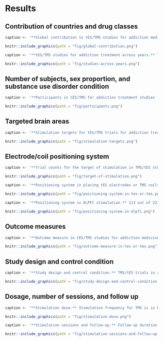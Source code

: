 # Results {-}

## Contribution of countries and drug classes {-} 

```r
caption <- '**Global contribution to tES/TMS studies for addiction medicine.** The number of tES/TMS studies in each country, broken down by the type of addictive substance color coded for the type of intervention; tES in red and TMS in blue. Some of the studies included more than one type of addictive substance in their inclusion criteria. Note that only papers whose full text was in English were included, potentially leading to a relative over-representation of the majority of English-speaking countries. Abbreviation: tES: transcranial electrical stimulation, TMS: transcranial magnetic stimulation.'
```

```r
knitr::include_graphics(path = "fig/global-contribution.png")
```

```r
caption <- '**tES/TMS studies for addiction treatment across years.** The number of tES/TMS studies each year from 2003 till the end of 2022, broken down by the type of addictive substance color-coded by the type of intervention, tES in red and TMS in blue. Some of the studies included more than one type of addictive substance in their inclusion criteria. Abbreviation: tES: transcranial electrical stimulation, TMS: transcranial magnetic stimulation.'
```

```r
knitr::include_graphics(path = "fig/studies-across-years.png")
```

## Number of subjects, sex proportion, and substance use disorder condition {-}


```r
caption <- '**Participants in tES/TMS for addiction treatment studies (Total number of subjects in the active stimulation arm = 5519).** The Sankey diagram represents the number of participants in FDCR studies divided by gender, the current status of their addiction, type of substances, and interventions. The width of the boxes in each column represents the relative prevalence of each category in the column, while the width of the ribbons connecting the categories across columns represents the proportion of participants shared between each of the two categories. Abbreviation: others are studies that included participants with different types of substance use disorders, tES: transcranial electrical stimulation, TMS: transcranial magnetic stimulation.'
```

```r
knitr::include_graphics(path = "fig/participants.png")
```

## Targeted brain areas  {-}

```r
caption <- '**Stimulation targets for tES/TMS trials for addiction treatment.** Stimulation targets based on the type of stimulation are represented over the cortex; Excitatory: HF TMS and anodal tDCS, tACS, Inhibitory: LF TMS, and cathodal tDCS. The depicted number of cortical locations exceeds 198 (the total number of studies in this systematic review) due to the utilization of multiple stimulation protocols in some studies. Notably, in one tDCS study, an HD electrode with anode and cathode placement on the left DLPFC was employed. Bilateral and deep TMS investigations, as well as one temporoparietal stimulation study, for each trial two targets were considered each over a single hemisphere. The term "Frontopolar" collectively refers to the medial prefrontal cortex (mPFC), ventromedial prefrontal cortex (vmPFC), and sMFC regions across the studies. Abbreviations: tES: transcranial electrical stimulation, tDCS: transcranial direct current stimulation, tACS: transcranial alternating stimulation, TMS: transcranial magnetic stimulation, HF TMS: high-frequency TMS (> 5 Hz), LF TMS: low-frequency TMS (< 1 Hz), SFG: superior frontal gyrus, DLPFC: dorsolateral prefrontal cortex, IFG: inferior frontal gyrus, OFC: orbitofrontal cortex, ACC: anterior cingulate cortex, PCC: posterior cingulate cortex, M1: motor cortex.'
```

```r
knitr::include_graphics(path = "fig/stimulation-targets.png")
```

## Electrode/coil positioning system {-}


```r
caption <- '**Trial counts for the target of stimulation in TMS/tES studies.** Stimulation targets based on the type of stimulation are represented over the cortex; TMS, and tES. The depicted number of cortical locations exceeds 198 (the total number of studies in this systematic review) due to the utilization of multiple stimulation protocols in some studies (for more details see Figure 4). 221 out of 278 trials (79.5%) in 198 published studies targeted left/right DLPFC. Abbreviation: DLPFC: dorsolateral prefrontal cortex, FP: Frontopolar, IFG: inferior frontal gyrus, TP: temporoparietal, ACC: anterior cingulate cortex, OFC: orbitofrontal cortex, M1: motor cortex, SFG: superior frontal gyrus.'
```

```r
knitr::include_graphics(path = "fig/target-of-stimulation.png")
```


```r
caption <- '**Positioning system in placing tES electrodes or TMS coils over the scalp in tES/TMS for addiction medicine.** The Sankey diagram represents the number of tES/TMS studies (n = 198) divided by type of stimulation, type of coil/electrode, and electrode/coil positioning system. Numbers reported in parentheses inside the boxes are the number of studies. Other in stimulation type stands for studies that used a combination of two different stimulation types (e.g., cTBS and iTBS).'
```

```r
knitr::include_graphics(path = "fig/positioning-system-in-tes-or-tms.png")
```

```r
caption <- '**Positioning system in DLPFC stimulation.** 113 out of 223 trials (51.1%) used EEG standard system (F3/F4 location) as the most commonly used method for targeting DLPFC. Other methods are also used for DLPFC stimulation. Abbreviation: tES: transcranial electrical stimulation, TMS: transcranial magnetic stimulation, dTMS: deep TMS, DLPFC: the dorsolateral prefrontal cortex, FP: frontopolar, IFG: inferior frontal gyrus, TP: temporoparietal, ACC: anterior cingulate cortex, M1: motor cortex, PCC: posterior cingulate cortex, SFG, superior frontal gyrus.'
```

```r
knitr::include_graphics(path = "fig/positioning-system-in-dlpfc.png")
```

## Outcome measures {-}

```r
caption <- '**Outcome measure in tES/TMS studies for addiction medicine.** Different types of outcome measures in tES/TMS studies which, by virtue of their study design, could theoretically support the effectiveness of tES/TMS studies, broken down by substance or intervention of interest and color-coded by the type of intervention; tES in red and TMS in blue. Note that all cells do not sum to 198 since some studies considered more than one outcome measure. Bars show the number of significant (dark lines)/non-significant (light lines) findings based on the results reported in the abstracts. Vertical lines indicate the sig/non-sig results based on the type of stimulation or substance use disorder. Horizontal lines indicate the sig/non-sig results based on the reported outcome measures in the abstract.'
```

```r
knitr::include_graphics(path = "fig/outcome-measure-in-tes-or-tms.png")
```

## Study design and control condition {-}

```r
caption <- '**Study design and control condition.** TMS/tES trials in addiction medicine with the type of randomization divided by control condition, color-coded for the type of intervention; tES in red and TMS in blue.'
```

```r
knitr::include_graphics(path = "fig/study-design-and-control-condition.png")
```

## Dosage, number of sessions, and follow up {-}

```r
caption <- '**Stimulation dose.** Stimulation frequency for TMS is in blue and stimulation intensity for tES studies is in red.'
```

```r
knitr::include_graphics(path = "fig/stimulation-dose.png")
```

```r
caption <- '**Stimulation sessions and follow-up.** Follow-up duration breakdown for the number of stimulation sessions for TMS in blue and tES in red.'
```

```r
knitr::include_graphics(path = "fig/stimulation-sessions-and-follow-up.png")
```



